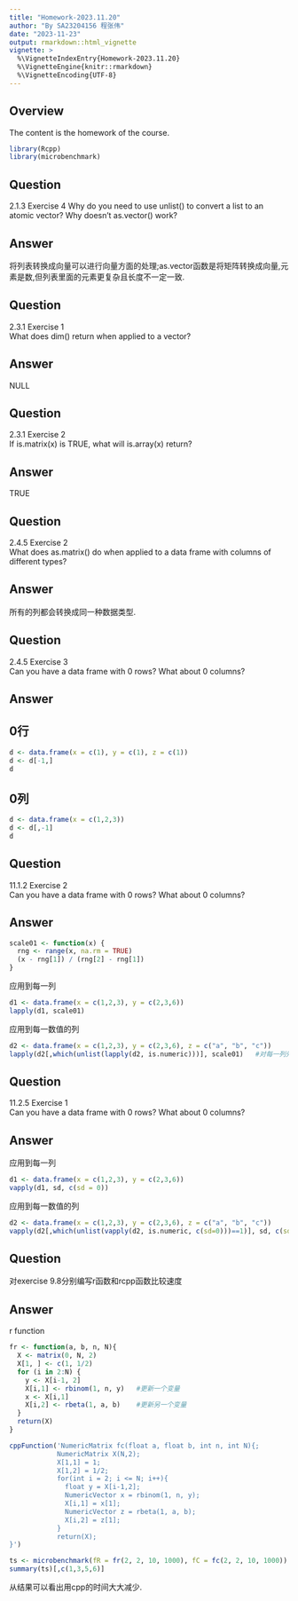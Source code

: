```yaml
---
title: "Homework-2023.11.20"
author: "By SA23204156 程张伟"
date: "2023-11-23"
output: rmarkdown::html_vignette
vignette: >
  %\VignetteIndexEntry{Homework-2023.11.20}
  %\VignetteEngine{knitr::rmarkdown}
  %\VignetteEncoding{UTF-8}
---
```

   
## Overview  
   
The content is the homework of the course.

```r
library(Rcpp)
library(microbenchmark)
```

## Question  
   
2.1.3  Exercise 4
Why do you need to use unlist() to convert a list to an atomic
vector? Why doesn’t as.vector() work?
   
## Answer    
   
将列表转换成向量可以进行向量方面的处理;as.vector函数是将矩阵转换成向量,元素是数,但列表里面的元素更复杂且长度不一定一致.   
   
    
## Question  
   
2.3.1 Exercise 1   
What does dim() return when applied to a vector?
   
## Answer  
    
NULL    
    
    
## Question  
   
2.3.1 Exercise 2   
If is.matrix(x) is TRUE, what will is.array(x) return?
   
## Answer    
    
TRUE   
   
## Question  
   
2.4.5 Exercise 2   
What does as.matrix() do when applied to a data frame with
columns of different types?
   
## Answer    
   
所有的列都会转换成同一种数据类型.   
   
## Question  
   
2.4.5 Exercise 3   
Can you have a data frame with 0 rows? What about 0
columns?

   
## Answer   
   
## 0行   
```r
d <- data.frame(x = c(1), y = c(1), z = c(1))
d <- d[-1,]
d
```
   

## 0列   
```r
d <- data.frame(x = c(1,2,3))
d <- d[,-1]
d
```
   
## Question  
   
11.1.2 Exercise 2   
Can you have a data frame with 0 rows? What about 0
columns?

   
## Answer  

```r
scale01 <- function(x) {
  rng <- range(x, na.rm = TRUE)
  (x - rng[1]) / (rng[2] - rng[1])
}
```
   
应用到每一列
```r
d1 <- data.frame(x = c(1,2,3), y = c(2,3,6))   
lapply(d1, scale01)
```
   
应用到每一数值的列   
```r
d2 <- data.frame(x = c(1,2,3), y = c(2,3,6), z = c("a", "b", "c"))
lapply(d2[,which(unlist(lapply(d2, is.numeric)))], scale01)   #对每一列先应用is.numeric函数,再对合适的列用scale01函数
```
   

    
## Question  
   
11.2.5 Exercise 1   
Can you have a data frame with 0 rows? What about 0
columns?

   
## Answer  
  
应用到每一列
```r
d1 <- data.frame(x = c(1,2,3), y = c(2,3,6))   
vapply(d1, sd, c(sd = 0))
```
   
应用到每一数值的列   
```r
d2 <- data.frame(x = c(1,2,3), y = c(2,3,6), z = c("a", "b", "c"))
vapply(d2[,which(unlist(vapply(d2, is.numeric, c(sd=0)))==1)], sd, c(sd=0))   #对每一列先应用is.numeric函数,再对合适的列用scale01函数
```


## Question  
   
对exercise 9.8分别编写r函数和rcpp函数比较速度   


## Answer   
   
r function
```r
fr <- function(a, b, n, N){
  X <- matrix(0, N, 2)
  X[1, ] <- c(1, 1/2)
  for (i in 2:N) {
    y <- X[i-1, 2]
    X[i,1] <- rbinom(1, n, y)   #更新一个变量
    x <- X[i,1]
    X[i,2] <- rbeta(1, a, b)    #更新另一个变量
  }
  return(X)
}
```

```r
cppFunction('NumericMatrix fc(float a, float b, int n, int N){;
            NumericMatrix X(N,2);
            X[1,1] = 1;
            X[1,2] = 1/2;
            for(int i = 2; i <= N; i++){
              float y = X[i-1,2];
              NumericVector x = rbinom(1, n, y); 
              X[i,1] = x[1];
              NumericVector z = rbeta(1, a, b);
              X[i,2] = z[1];
            }
            return(X);
}')
```

```r
ts <- microbenchmark(fR = fr(2, 2, 10, 1000), fC = fc(2, 2, 10, 1000))
summary(ts)[,c(1,3,5,6)]
```
   
从结果可以看出用cpp的时间大大减少.    
   
